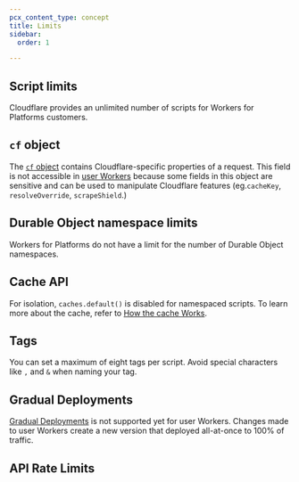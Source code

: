 ```yaml
---
pcx_content_type: concept
title: Limits
sidebar:
  order: 1

---
```



## Script limits

Cloudflare provides an unlimited number of scripts for Workers for Platforms customers.

## `cf` object

The [`cf` object](/workers/runtime-apis/request/#the-cf-property-requestinitcfproperties) contains Cloudflare-specific properties of a request. This field is not accessible in [user Workers](/cloudflare-for-platforms/workers-for-platforms/reference/how-workers-for-platforms-works/#user-workers) because some fields in this object are sensitive and can be used to manipulate Cloudflare features (eg.`cacheKey`, `resolveOverride`, `scrapeShield`.)

## Durable Object namespace limits

Workers for Platforms do not have a limit for the number of Durable Object namespaces.

## Cache API

For isolation, `caches.default()` is disabled for namespaced scripts. To learn more about the cache, refer to [How the cache Works](/workers/reference/how-the-cache-works/).

## ​Tags

You can set a maximum of eight tags per script. Avoid special characters like `,` and `&` when naming your tag.

<Render file="limits_increase" product="workers" />

## Gradual Deployments

[Gradual Deployments](/workers/configuration/versions-and-deployments/gradual-deployments/) is not supported yet for user Workers. Changes made to user Workers create a new version that deployed all-at-once to 100% of traffic.

## API Rate Limits

<Render file="api-rate-limits" product="fundamentals" />
